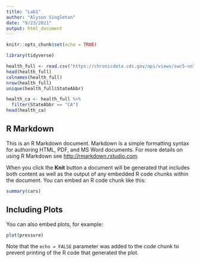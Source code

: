 ```yaml
---
title: "Lab1"
author: "Alyson Singleton"
date: "9/23/2021"
output: html_document
---
```


```r
knitr::opts_chunk$set(echo = TRUE)
```

```r
library(tidyverse)

health_full <- read.csv("https://chronicdata.cdc.gov/api/views/swc5-untb/rows.csv?accessType=DOWNLOAD&bom=true&format=true")
head(health_full)
colnames(health_full)
nrow(health_full)
unique(health_full$StateAbbr)

health_ca <- health_full %>%
  filter(StateAbbr == "CA")
head(health_ca)
```

## R Markdown

This is an R Markdown document. Markdown is a simple formatting syntax for authoring HTML, PDF, and MS Word documents. For more details on using R Markdown see <http://rmarkdown.rstudio.com>.

When you click the **Knit** button a document will be generated that includes both content as well as the output of any embedded R code chunks within the document. You can embed an R code chunk like this:

```r
summary(cars)
```

## Including Plots

You can also embed plots, for example:

```r
plot(pressure)
```

Note that the `echo = FALSE` parameter was added to the code chunk to prevent printing of the R code that generated the plot.
